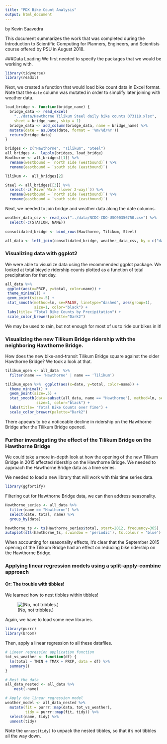 ```yaml
---
title: "PDX Bike Count Analysis"
output: html_document
---
```

by Kevin Saavedra

This document summarizes the work that was completed during the Introduction to Scientific Computing for Planners, Engineers, and Scientists course offered by 
PSU in August 2018.

###Data Loading
We first needed to specify the packages that we would be working with.

```r
library(tidyverse)
library(readxl)
```

Next, we created a function that would load bike count data in Excel format.
Note that the `date` column was mutated in order to simplify later joining with
weather data.

```r
load_bridge <- function(bridge_name) {
  bridge_data <- read_excel(
    "../data/Hawthorne Tilikum Steel daily bike counts 073118.xlsx",
    sheet = bridge_name, skip = 1)
  bridge_data <- add_column(bridge_data, name = bridge_name) %>%
  mutate(date = as.Date(date, format = '%m/%d/%Y'))
  return(bridge_data)
}

bridges <- c("Hawthorne", "Tilikum", "Steel")
all_bridges <-  lapply(bridges, load_bridge)
Hawthorne <- all_bridges[[1]] %>% 
  rename(westbound = `north side (westbound)`) %>%
  rename(eastbound = `south side (eastbound)`) 

Tilikum <-  all_bridges[2]

Steel <- all_bridges[[3]] %>%
  select(-c(`River Walk (lower 2-way)`)) %>% 
  rename(westbound = `north side (westbound)`) %>%
  rename(eastbound = `south side (eastbound)`) 
```
Next, we needed to join bridge and weather data along the date columns.
```r
weather_data_csv <- read_csv("../data/NCDC-CDO-USC00356750.csv") %>% 
  select(-c(STATION, NAME))
  
consolidated_bridge <- bind_rows(Hawthorne, Tilikum, Steel)

all_data <- left_join(consolidated_bridge, weather_data_csv, by = c("date" = "DATE"))
```

### Visualizing data with ggplot2
We were able to visualize data using the recommended ggplot package. We looked
at total bicycle ridership counts plotted as a function of total precipitation
for that day.

```r
all_data %>%
 ggplot(aes(x=PRCP, y=total, color=name)) + 
 theme_minimal() +
 geom_point(size=.5) +
 stat_smooth(method=lm, se=FALSE, linetype="dashed", aes(group=1), 
             size=1, color="black") +
 labs(title= "Total Bike Counts by Precipitation") +
 scale_color_brewer(palette="Dark2")
```

We may be used to rain, but not enough for most of us to ride our bikes in it!

### Visualizing the new Tilikum Bridge ridership with the neighboring Hawthorne Bridge.

How does the new bike-and-transit Tilikum Bridge square against the older 
Hawthorne Bridge? We took a look at that.

```r
tilikum_open <- all_data  %>%
  filter(name == 'Hawthorne' | name == 'Tilikum')  

tilikum_open %>%  ggplot(aes(x=date, y=total, color=name)) + 
  theme_minimal() +
  geom_point(size=.5) +
  stat_smooth(data=subset(all_data, name == "Hawthorne"), method=lm, se=FALSE, linetype="dashed", aes(group=1), 
              size=1, color="black") +
  labs(title= "Total Bike Counts over Time") +
  scale_color_brewer(palette="Dark2")
```

There appears to be a noticeable decline in ridership on the Hawthorne Bridge
after the Tilikum Bridge opened.

### Further investigating the effect of the Tilikum Bridge on the Hawthorne Bridge

We could take a more in-depth look at how the opening of the new Tilikum Bridge
in 2015 affected ridership on the Hawthorne Bridge. We needed to approach
the Hawthorne Bridge data as a time series.

We needed to load a new library that will work with this time series data.

```r
library(ggfortify)
```

Filtering out for Hawthorne Bridge data, we can then address seasonality.

```r
Hawthorne_series <- all_data %>%
  filter(name == "Hawthorne") %>% 
  select(date, total, name) %>% 
  group_by(date) 

hawthorne_ts <- ts(Hawthorne_series$total, start=2012, frequency=365)
autoplot(stl(hawthorne_ts, s.window = 'periodic'), ts.colour = 'blue')
```

When accounting for seasonality effects, it's clear that the September 2015 opening of the Tilikum Bridge had an effect on reducing bike ridership on the 
Hawthorne Bridge. 

### Applying linear regression models using a split-apply-combine approach
#### Or: The trouble with tibbles!

We learned how to nest tibbles within tibbles!

![(No, not tribbles.)](../data/ST_TroubleWithTribbles.jpg)

Again, we have to load some new libraries.
```r
library(purrr)
library(broom)
```

Then, apply a linear regression to all these datafiles.
```r
# Linear regression application function
tot_vs_weather <- function(df) {
  lm(total ~ TMIN + TMAX + PRCP, data = df) %>% 
  summary()
}

# Nest the data
all_data_nested <- all_data %>% 
    nest(-name)

# Apply the linear regression model
weather_model <- all_data_nested %>% 
  mutate(fit = purrr::map(data, tot_vs_weather),
         tidy = purrr::map(fit, tidy)) %>% 
  select(name, tidy) %>%
  unnest(tidy)
```
Note the `unnest(tidy)` to unpack the nested tibbles, so that it's not tibbles
all the way down.